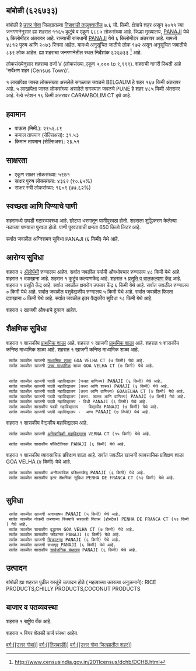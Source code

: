 {{माहितीचौकट भारतीय न्यायक्षेत्र
|प्रकार=शहर 
|जनगणना_स्थलनिर्देशांक=626733
|स्थानिक_नाव=बांबोळी
|तालुका_नाव=तिसवाडी
|जिल्हा_नाव=उत्तर गोवा
|राज्य_नाव =गोवा
|विभाग=
|जिल्हा=[[उत्तर गोवा]]
|तालुका_नावे =[[तिसवाडी]]
|जवळचे_शहर =[[BELGAUM]]
|अक्षांश=
|रेखांश=
|शोधक_स्थान =right
|क्षेत्रफळ_एकूण=7.6
|उंची=
|लोकसंख्या_एकूण=6885
|लोकसंख्या_वर्ष=2011
|लोकसंख्या_घनता=905
|लोकसंख्या_पुरुष=4812
|लोकसंख्या_स्त्री=2073
|लिंग_गुणोत्तर=430
|अधिकृत_भाषा=[[कोंकणी, मराठी]]
}}

== बांबोळी (६२६७३३) ==

बांबोळी हे [[उत्तर गोवा जिल्हा | उत्तर गोवा]] जिल्ह्यातल्या [[तिसवाडी | तिसवाडी तालुक्यातील]] ७.६ चौ. किमी. क्षेत्राचे शहर असून २०११ च्या जनगणनेनुसार ह्या शहरात ११६५ कुटुंबे व एकूण ६८८५ लोकसंख्या आहे. जिल्हा मुख्यालय, [[PANAJI]] येथे ६ किलोमीटर अंतरावर आहे. राज्याची राजधानी [[PANAJI]] येथे ६ किलोमीटर अंतरावर आहे.   यामध्ये ४८१२ पुरुष आणि २०७३ स्त्रिया आहेत. यामध्ये अनुसूचित जातीचे लोक १७२ असून अनुसूचित जमातीचे ८३९ लोक आहेत. ह्या शहराचा जनगणनेतील स्थल निर्देशांक ६२६७३३  <ref>http://www.censusindia.gov.in/2011census/dchb/DCHB.html</ref> आहे.

लोकसंख्येनुसार शहराचा दर्जा V (लोकसंख्या_एकूण ५,००० to ९,९९९).
शहराची नागरी स्थिती आहे 'सर्वेक्षण शहर (Census Town)'.

१ लाखांपेक्षा जास्त लोकसंख्या असलेले सगळ्यात जवळचे BELGAUM हे शहर  १६७ किमी अंतरावर आहे. ५ लाखांपेक्षा जास्त लोकसंख्या असलेले सगळ्यात जवळचे PUNE हे शहर  ४८५ किमी अंतरावर आहे. रेल्वे स्टेशन  १६ किमी अंतरावर CARAMBOLIM CT इथे आहे.


== हवामान ==  
* पाऊस (मिमी.): २९५६.८९ 
* कमाल तापमान (सेल्सिअस): ३१.५३
* किमान तापमान (सेल्सिअस): २३.५१


== साक्षरता ==  
* एकूण साक्षर लोकसंख्या: ५९७१
* साक्षर पुरुष लोकसंख्या: ४३६२ (९०.६५%)
* साक्षर स्त्री लोकसंख्या: १६०९ (७७.६२%)


== स्वच्छता आणि पिण्याचे पाणी ==  
शहरामध्ये उघडी गटारव्यवस्था आहे.
छोट्या धरणातून  पाणीपुरवठा होतो. शहराला शुद्धिकरण केलेल्या नळाच्या पाण्याचा पुरवठा होतो. पाणी पुरवठ्याची क्षमता 650 किलो लिटर आहे.

सर्वात जवळील अग्निशमन सुविधा PANAJI (६ किमी) येथे आहे.


== आरोग्य सुविधा ==
शहरात २ [[अॅलोपॅथी|अ‍ॅलोपॅथी]] रुग्णालय आहेत.
सर्वात जवळील पर्यायी औषधोपचार रुग्णालय ४८ किमी येथे आहे.
﻿शहरात १ दवाखाना आहे.
﻿शहरात १ कुटुंब कल्याणकेंद्र आहे.
﻿शहरात १ [[प्रसूती| प्रसूति व बालकल्याण केंद्र]] आहे.
﻿शहरात १ प्रसूति केंद्र आहे.
सर्वात जवळील क्षयरोग उपचार केंद्र ६ किमी येथे आहे.
सर्वात जवळील रुग्णालय ० किमी येथे आहे.
सर्वात जवळील पशुवैद्यकीय रुग्णालय ५ किमी येथे आहे.
सर्वात जवळील फिरता दवाखाना ० किमी येथे आहे.
सर्वात जवळील इतर वैद्यकीय सुविधा १८ किमी येथे आहे.



शहरात २ खाजगी  औषधाचे दुकान आहेत.


== शैक्षणिक सुविधा ==
﻿शहरात १ शासकीय [[प्राथमिक शाळा]] आहे. ﻿शहरात १ खाजगी [[प्राथमिक शाळा]] आहे. 
﻿शहरात १ शासकीय कनिष्ठ माध्यमिक शाळा आहे. ﻿शहरात १ खाजगी कनिष्ठ माध्यमिक शाळा आहे.  
  सर्वात जवळील खाजगी [[माध्यमिक शाळा]] GOA VELHA CT (७ किमी) येथे आहे.
  सर्वात जवळील खाजगी [[उच्च माध्यमिक शिक्षण|उच्च माध्यमिक]] शाळा GOA VELHA CT (७ किमी) येथे आहे.
   
   
  सर्वात जवळील खाजगी पदवी महाविद्यालय (फक्त वाणिज्य) PANAJI (६ किमी) येथे आहे.
  सर्वात जवळील खाजगी पदवी महाविद्यालय (कला आणि शास्त्र) PANAJI (६ किमी) येथे आहे.
  सर्वात जवळील खाजगी पदवी महाविद्यालय (कला आणि वाणिज्य) GOAVELHA CT (४ किमी) येथे आहे.
  सर्वात जवळील खाजगी पदवी महाविद्यालय (कला. शास्त्र आणि वाणिज्य) PANAJI (७ किमी) येथे आहे.
  सर्वात जवळील खाजगी पदवी महाविद्यालय - विधी PANAJI (६ किमी) येथे आहे.
  सर्वात जवळील शासकीय पदवी महाविद्यालय -  विद्यापीठ PANAJI (७ किमी) येथे आहे.
  सर्वात जवळील खाजगी पदवी महाविद्यालय -  अन्य PANAJI (७ किमी) येथे आहे.
﻿शहरात १ शासकीय वैद्यकीय महाविद्यालय आहे.   
  सर्वात जवळील खाजगी [[अभियांत्रिकी|अभियांत्रिकी महाविद्यालय]] VERNA CT (१५ किमी) येथे आहे.
   
  सर्वात जवळील शासकीय पॉलिटेक्निक PANAJI (६ किमी) येथे आहे.
﻿शहरात १ शासकीय व्यावसायिक प्रशिक्षण शाळा आहे.  सर्वात जवळील खाजगी व्यावसायिक प्रशिक्षण शाळा GOA VELHA (४ किमी) येथे आहे.
  सर्वात जवळील शासकीय अनौपचारिक प्रशिक्षणकेंद्र PANAJI (६ किमी) येथे आहे.
  सर्वात जवळील शासकीय इतर शैक्षणिक सुविधा PENHA DE FRANCA CT (१२ किमी) येथे आहे.
   


== सुविधा ==
  सर्वात जवळील खाजगी अनाथाश्रम PANAJI (५ किमी) येथे आहे.
  सर्वात जवळील नोकरी करणाऱ्या स्त्रियांचे सरकारी निवास (होस्टेल) PENHA DE FRANCA CT (१२ किमी) येथे आहे.
  सर्वात जवळील शासकीय वृद्धाश्रम GOA VELHA CT (७ किमी) येथे आहे.
  सर्वात जवळील शासकीय क्रीडांगण PANAJI (६ किमी) येथे आहे.
  सर्वात जवळील खाजगी [[चित्रपटगृह]] PANAJI (६ किमी) येथे आहे.
  सर्वात जवळील खाजगी सभागृह PANAJI (६ किमी) येथे आहे.
  सर्वात जवळील शासकीय [[सार्वजनिक ग्रंथालय]] PANAJI (६ किमी) येथे आहे.


== उत्पादन ==
बांबोळी ह्या शहरात पुढील वस्तूंचे उत्पादन होते ( महत्वाच्या उतरत्या अनुक्रमाने): RICE PRODUCTS,CHILLY PRODUCTS,COCONUT PRODUCTS


== बाजार व पतव्यवस्था ==
﻿शहरात १ राष्ट्रीय बँक आहे.



शहरात ५ बिगर शेतकी कर्ज संस्था आहेत.



[[वर्ग:[[उत्तर गोवा]]]]
[[वर्ग:[[तिसवाडी]]]]
[[वर्ग:[[उत्तर गोवा जिल्ह्यातील शहर]]]]


{{संदर्भनोंदी}}
 


